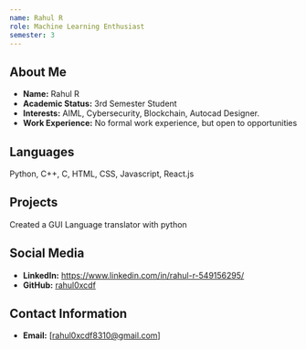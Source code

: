 ```yaml
---
name: Rahul R
role: Machine Learning Enthusiast
semester: 3
---
```


## About Me

- **Name:** Rahul R
- **Academic Status:** 3rd Semester Student
- **Interests:** AIML, Cybersecurity, Blockchain, Autocad Designer.
- **Work Experience:** No formal work experience, but open to opportunities

## Languages
Python, C++, C, HTML, CSS, Javascript, React.js


## Projects
Created a GUI Language translator with python

## Social Media

- **LinkedIn:** https://www.linkedin.com/in/rahul-r-549156295/
- **GitHub:** [rahul0xcdf](https://github.com/rahul0xcdf)

## Contact Information

- **Email:** [rahul0xcdf8310@gmail.com]










